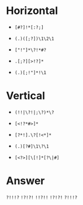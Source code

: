 # Horizontal
  
  * `[#?]!*[:?;]`
  
  * `(.)([;?])\1\2\1`
  
  * `["!"]*\?!*#?`
  
  * `.[;?][>!?]*`
  
  * `(.)[;!"]*!\1`
  
# Vertical

  * `(!!|\?!|;\?)*\?`
  
  * `[<!?*#>]*`
  
  * `[?*!].\?[!<*]*`
  
  * `(.)[?#]\1\?\1`
  
  * `[<?>][\[!]*[?\|#]`
  
# Answer

`?!!!?`
`!?!?!`
`!!?!!`
`!?!?!`
`?!!!?`
